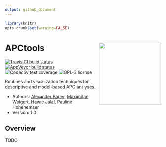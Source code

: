 ```yaml
---
output: github_document
---
```


```r
library(knitr)
opts_chunk$set(warning=FALSE)
```

# APCtools <img src="hex-sticker/hex-sticker.svg" align="right" width="200"/>

<!-- badges: start -->
[![Travis CI build status](https://travis-ci.org/bauer-alex/APCtools.svg?branch=master)](https://travis-ci.org/bauer-alex/APCtools)
[![AppVeyor build status](https://ci.appveyor.com/api/projects/status/github/bauer-alex/APCtools?branch=master&svg=true)](https://ci.appveyor.com/project/bauer-alex/APCtools)
[![Codecov test coverage](https://codecov.io/gh/bauer-alex/APCtools/branch/master/graph/badge.svg)](https://codecov.io/gh/bauer-alex/APCtools?branch=master)
[![GPL-3 license](https://img.shields.io/badge/license-GPL--3.0-brightgreen.svg)](https://opensource.org/licenses/GPL-3.0)
<!-- badges: end -->

Routines and visualization techniques for descriptive and model-based APC analyses.

* Authors: [Alexander Bauer](https://www.en.stablab.stat.uni-muenchen.de/people/doktoranden/bauer1/index.html), [Maximilian Weigert](https://www.en.stablab.stat.uni-muenchen.de/people/doktoranden/weigert/index.html), [Hawre Jalal](https://www.publichealth.pitt.edu/home/directory/hawre-jalal), Pauline Hohenemser
* Version: 1.0


## Overview

TODO
